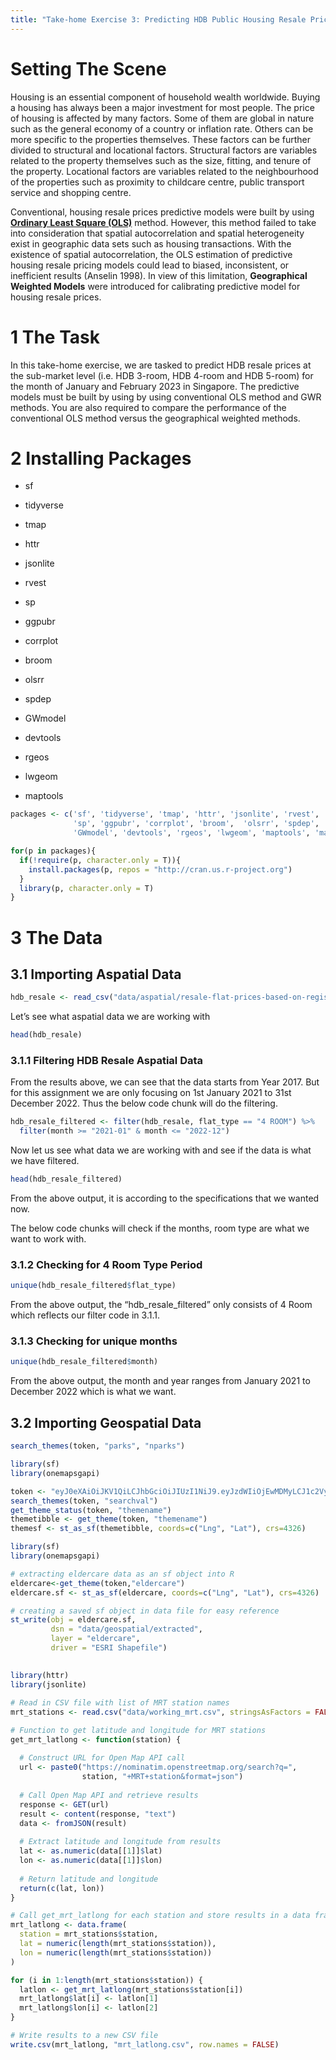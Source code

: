 ```yaml
---
title: "Take-home Exercise 3: Predicting HDB Public Housing Resale Pricies using Geographically Weighted Methods"
---
```


# Setting The Scene

Housing is an essential component of household wealth worldwide. Buying a housing has always been a major investment for most people. The price of housing is affected by many factors. Some of them are global in nature such as the general economy of a country or inflation rate. Others can be more specific to the properties themselves. These factors can be further divided to structural and locational factors. Structural factors are variables related to the property themselves such as the size, fitting, and tenure of the property. Locational factors are variables related to the neighbourhood of the properties such as proximity to childcare centre, public transport service and shopping centre.

Conventional, housing resale prices predictive models were built by using [**Ordinary Least Square (OLS)**](https://en.wikipedia.org/wiki/Ordinary_least_squares) method. However, this method failed to take into consideration that spatial autocorrelation and spatial heterogeneity exist in geographic data sets such as housing transactions. With the existence of spatial autocorrelation, the OLS estimation of predictive housing resale pricing models could lead to biased, inconsistent, or inefficient results (Anselin 1998). In view of this limitation, **Geographical Weighted Models** were introduced for calibrating predictive model for housing resale prices.

# 1 The Task

In this take-home exercise, we are tasked to predict HDB resale prices at the sub-market level (i.e. HDB 3-room, HDB 4-room and HDB 5-room) for the month of January and February 2023 in Singapore. The predictive models must be built by using by using conventional OLS method and GWR methods. You are also required to compare the performance of the conventional OLS method versus the geographical weighted methods.

# 2 Installing Packages

-   sf

-   tidyverse

-   tmap

-   httr

-   jsonlite

-   rvest

-   sp

-   ggpubr

-   corrplot

-   broom

-   olsrr

-   spdep

-   GWmodel

-   devtools

-   rgeos

-   lwgeom

-   maptools

```r
packages <- c('sf', 'tidyverse', 'tmap', 'httr', 'jsonlite', 'rvest', 
              'sp', 'ggpubr', 'corrplot', 'broom',  'olsrr', 'spdep', 
              'GWmodel', 'devtools', 'rgeos', 'lwgeom', 'maptools', 'matrixStats', 'units', 'onemapsgapi')

for(p in packages){
  if(!require(p, character.only = T)){
    install.packages(p, repos = "http://cran.us.r-project.org")
  }
  library(p, character.only = T)
}
```

# 3 The Data

## 3.1 Importing Aspatial Data

```r
hdb_resale <- read_csv("data/aspatial/resale-flat-prices-based-on-registration-date-from-jan-2017-onwards.csv")
```

Let's see what aspatial data we are working with

```r
head(hdb_resale)
```

### 3.1.1 Filtering HDB Resale Aspatial Data

From the results above, we can see that the data starts from Year 2017. But for this assignment we are only focusing on 1st January 2021 to 31st December 2022. Thus the below code chunk will do the filtering.

```r
hdb_resale_filtered <- filter(hdb_resale, flat_type == "4 ROOM") %>%
  filter(month >= "2021-01" & month <= "2022-12")
```

Now let us see what data we are working with and see if the data is what we have filtered.

```r
head(hdb_resale_filtered)
```

From the above output, it is according to the specifications that we wanted now.

The below code chunks will check if the months, room type are what we want to work with.

### 3.1.2 Checking for 4 Room Type Period

```r
unique(hdb_resale_filtered$flat_type)
```

From the above output, the "hdb_resale_filtered" only consists of 4 Room which reflects our filter code in 3.1.1.

### 3.1.3 Checking for unique months

```r
unique(hdb_resale_filtered$month)
```

From the above output, the month and year ranges from January 2021 to December 2022 which is what we want.

## 3.2 Importing Geospatial Data

```r
search_themes(token, "parks", "nparks") 
```

```r
library(sf)
library(onemapsgapi)

token <- "eyJ0eXAiOiJKV1QiLCJhbGciOiJIUzI1NiJ9.eyJzdWIiOjEwMDMyLCJ1c2VyX2lkIjoxMDAzMiwiZW1haWwiOiJjZXJhbWljeXFAZ21haWwuY29tIiwiZm9yZXZlciI6ZmFsc2UsImlzcyI6Imh0dHA6XC9cL29tMi5kZmUub25lbWFwLnNnXC9hcGlcL3YyXC91c2VyXC9zZXNzaW9uIiwiaWF0IjoxNjc4ODY4ODM2LCJleHAiOjE2NzkzMDA4MzYsIm5iZiI6MTY3ODg2ODgzNiwianRpIjoiYWM1NGQwMDA5ODQ3ODBjYTk1YzRkNGE3OGNhN2U3MzMifQ.u3xco4MyNWNldCm7I7X23VOlxbuEsWBXMzlxhqB3wJs"
search_themes(token, "searchval")
get_theme_status(token, "themename")
themetibble <- get_theme(token, "themename")
themesf <- st_as_sf(themetibble, coords=c("Lng", "Lat"), crs=4326)
```

```r
library(sf)
library(onemapsgapi)

# extracting eldercare data as an sf object into R
eldercare<-get_theme(token,"eldercare")
eldercare.sf <- st_as_sf(eldercare, coords=c("Lng", "Lat"), crs=4326)

# creating a saved sf object in data file for easy reference
st_write(obj = eldercare.sf,
         dsn = "data/geospatial/extracted",
         layer = "eldercare",
         driver = "ESRI Shapefile")
```

## 

```r
library(httr)
library(jsonlite)

# Read in CSV file with list of MRT station names
mrt_stations <- read.csv("data/working_mrt.csv", stringsAsFactors = FALSE)

# Function to get latitude and longitude for MRT stations
get_mrt_latlong <- function(station) {
  
  # Construct URL for Open Map API call
  url <- paste0("https://nominatim.openstreetmap.org/search?q=", 
                station, "+MRT+station&format=json")
  
  # Call Open Map API and retrieve results
  response <- GET(url)
  result <- content(response, "text")
  data <- fromJSON(result)
  
  # Extract latitude and longitude from results
  lat <- as.numeric(data[[1]]$lat)
  lon <- as.numeric(data[[1]]$lon)
  
  # Return latitude and longitude
  return(c(lat, lon))
}

# Call get_mrt_latlong for each station and store results in a data frame
mrt_latlong <- data.frame(
  station = mrt_stations$station,
  lat = numeric(length(mrt_stations$station)),
  lon = numeric(length(mrt_stations$station))
)

for (i in 1:length(mrt_stations$station)) {
  latlon <- get_mrt_latlong(mrt_stations$station[i])
  mrt_latlong$lat[i] <- latlon[1]
  mrt_latlong$lon[i] <- latlon[2]
}

# Write results to a new CSV file
write.csv(mrt_latlong, "mrt_latlong.csv", row.names = FALSE)

```

## 
